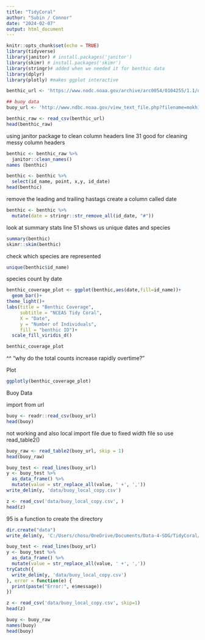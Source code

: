 ```yaml
---
title: "TidyCoral"
author: "Subin / Connor"
date: "2024-02-07"
output: html_document
---
```


```r
knitr::opts_chunk$set(echo = TRUE)
library(tidyverse)
library(janitor) # install.packages('janitor')
library(skimr) # install.packages('skimr')
library(stringr)# added when we needed it for benthic data
library(dplyr)
library(plotly) #makes ggplot interactive
```

```r
benthic_url <- 'https://www.nodc.noaa.gov/archive/arc0054/0104255/1.1/data/0-data/cd08/100308OaAla03m.CSV'

## buoy data
buoy_url <- 'http://www.ndbc.noaa.gov/view_text_file.php?filename=mokh1h2010.txt.gz&dir=data/historical/stdmet/'
```

```r
benthic_raw <- read_csv(benthic_url)
head(benthic_raw) 
```

using janitor package to clean column headers 
line 31 good for cleaning messy column headers 
```r
benthic <- benthic_raw %>%
  janitor::clean_names()
names (benthic)
```
```r
benthic <- benthic %>% 
  select(id_name, point, x,y, id_date)
head(benthic)
```
remove the leading and trailing hastags 
create a column called date
```r
benthic <- benthic %>%
  mutate(date = stringr::str_remove_all(id_date, "#"))
```

look at summary stats
line 51 shows us unique dates and species 
```r
summary(benthic)
skimr::skim(benthic)
```

check which species are represented 
```r
unique(benthic$id_name)
```
species count by date 
```r
benthic_coverage_plot <- ggplot(benthic,aes(date,fill=id_name))+
  geom_bar()+
theme_light()+
labs(title = "Benthic Coverage",
     subtitle = "NCEAS Tidy Coral",
     X = "Date",
     y = "Number of Individuals",
     fill = "benthic ID")+
  scale_fill_viridis_d()

benthic_coverage_plot
```
^^ "why do  the total counts increase rapidly overtime?" 

Plot 
```r
ggplotly(benthic_coverage_plot)
```

Buoy Data 

import from url 
```r
buoy <- readr::read_csv(buoy_url)
head(buoy)
```
not working and also local import file due to fixed width file so use read_table2()
```r
buoy_raw <- read_table2(buoy_url, skip = 1)
head(buoy_raw)
```


```r

buoy_test <- read_lines(buoy_url)
y <- buoy_test %>%
  as_data_frame() %>%
  mutate(value = str_replace_all(value, ' +', ',')) 
write_delim(y, 'data/buoy_local_copy.csv')

z <- read_csv('data/buoy_local_copy.csv', )
head(z)
```

95 is a function to create the directory 

```r
dir.create("data")
write_delim(y, 'C:/Users/chosu/OneDrive/Documents/Data-4-SDG/TidyCoral/data/buoy_local_copy.csv')

```

```r
buoy_test <- read_lines(buoy_url)
y <- buoy_test %>%
  as_data_frame() %>%
  mutate(value = str_replace_all(value, ' +', ',')) 
tryCatch({
  write_delim(y, 'data/buoy_local_copy.csv')
}, error = function(e) {
  print(paste("Error:", e$message))
})

z <- read_csv('data/buoy_local_copy.csv', skip=1)
head(z)
```

```r
buoy <- buoy_raw
names(buoy)
head(buoy)
```




